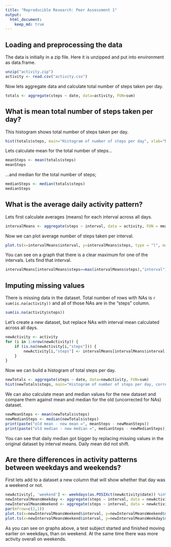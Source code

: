 ```yaml
---
title: "Reproducible Research: Peer Assessment 1"
output: 
  html_document:
    keep_md: true
---
```



## Loading and preprocessing the data
The data is initially in a zip file. Here it is unzipped and put into environment as data.frame.
```r
unzip("activity.zip")
activity <- read.csv("activity.csv")
```

Now lets aggregate data and calculate total number of steps taken per day.
```r
totals <- aggregate(steps ~ date, data=activity, FUN=sum)
```

## What is mean total number of steps taken per day?
This histogram shows total number of steps taken per day.
```r
hist(totals$steps, main="Histogram of number of steps per day", xlab="Number of steps a day")
```

Lets calculate mean for the total number of steps...
```r
meanSteps <- mean(totals$steps)
meanSteps
```

...and median for the total number of steps;
```r
medianSteps <- median(totals$steps)
medianSteps
```

## What is the average daily activity pattern?
Lets first calculate averages (means) for each interval across all days.
```r
intervalMeans <- aggregate(steps ~ interval, data = activity, FUN = mean)
```

Now we can plot average number of steps taken per interval.
```r
plot.ts(x=intervalMeans$interval, y=intervalMeans$steps, type = "l", main="Average number of steps taken per time interval", xlab="Time interval", ylab="Average number of steps")
```

You can see on a graph that there is a clear maximum for one of the intervals. Lets find that interval.
```r
intervalMeans[intervalMeans$steps==max(intervalMeans$steps),"interval"]
```

## Imputing missing values
There is missing data in the dataset. Total number of rows with NAs is `r sum(is.na(activity))` and all of those NAs are in the "steps" column.
```r
sum(is.na(activity$steps))
```

Let's create a new dataset, but replace NAs with interval mean calculated across all days.
```r
newActivity <- activity
for (i in 1:nrow(newActivity)) {
    if (is.na(newActivity[i,"steps"])) {
        newActivity[i,"steps"] <- intervalMeans[intervalMeans$interval == newActivity[i,"interval"],"steps"]
    }
}
```

Now we can build a histogram of total steps per day.
```r
newTotals <- aggregate(steps ~ date, data=newActivity, FUN=sum)
hist(newTotals$steps, main="Histogram of number of steps per day, corrected for missing values", xlab="Number of steps a day")
```

We can also calculate mean and median values for the new dataset and compare them against mean and median for the old (uncorrected for NAs) dataset.
```r
newMeanSteps <- mean(newTotals$steps)
newMedianSteps <- median(newTotals$steps)
print(paste("old mean - new mean =", meanSteps - newMeanSteps))
print(paste("old median - new median =", medianSteps - newMedianSteps))
```
You can see that daily median got bigger by replacing missing values in the original dataset by interval means. Daily mean did not shift.

## Are there differences in activity patterns between weekdays and weekends?
First lets add to a dataset a new column that will show whether that day was a weekend or not.
```r
newActivity[, 'weekend'] <- weekdays(as.POSIXct(newActivity$date)) %in% c('Saturday', 'Sunday')
newIntervalMeansWeekday <- aggregate(steps ~ interval, data = newActivity[newActivity$weekend == FALSE,], FUN = mean)
newIntervalMeansWeekend <- aggregate(steps ~ interval, data = newActivity[newActivity$weekend == TRUE,], FUN = mean)
par(mfrow=c(2,1))
plot.ts(x=newIntervalMeansWeekend$interval, y=newIntervalMeansWeekend$steps, type = "l", main="Average number of steps taken per time interval on weekends", xlab="Time interval", ylab="Average number of steps")
plot.ts(x=newIntervalMeansWeekend$interval, y=newIntervalMeansWeekday$steps, type = "l", main="Average number of steps taken per time interval on weekdays", xlab="Time interval", ylab="Average number of steps")
```

As you can see on graphs above, a test subject started and finished moving earlier on weekdays, than on weekend. At the same time there was more activity overall on weekends.